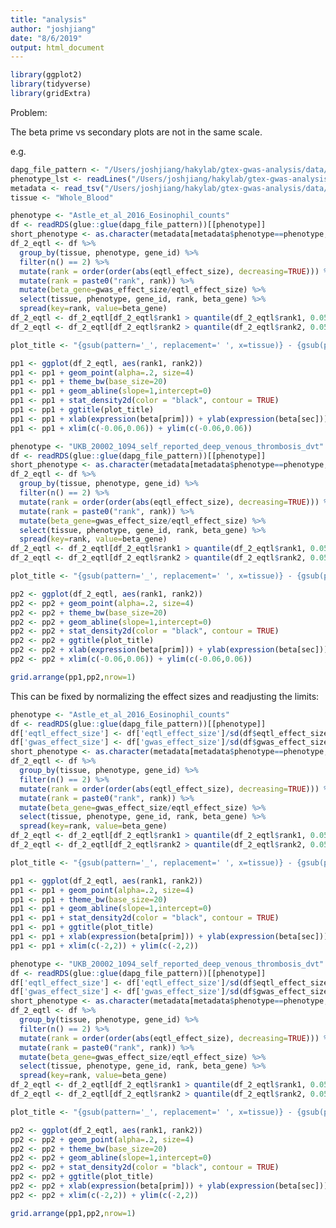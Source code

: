 ```yaml
---
title: "analysis"
author: "joshjiang"
date: "8/6/2019"
output: html_document
---
```


```r
library(ggplot2)
library(tidyverse)
library(gridExtra)
```

Problem:

The beta prime vs secondary plots are not in the same scale.

e.g.

```r

dapg_file_pattern <- "/Users/joshjiang/hakylab/gtex-gwas-analysis/data/dapg_selected_variants/expression/gwas_and_eqtl/DAPG_with_mashr__{tissue}.rds"
phenotype_lst <- readLines("/Users/joshjiang/hakylab/gtex-gwas-analysis/data/phenotype_list.txt")
metadata <- read_tsv("/Users/joshjiang/hakylab/gtex-gwas-analysis/data/gwas_metadata.txt") %>% rename(phenotype=Tag)
tissue <- "Whole_Blood"

phenotype <- "Astle_et_al_2016_Eosinophil_counts"
df <- readRDS(glue::glue(dapg_file_pattern))[[phenotype]]
short_phenotype <- as.character(metadata[metadata$phenotype==phenotype, "new_Phenotype"])
df_2_eqtl <- df %>%
  group_by(tissue, phenotype, gene_id) %>%
  filter(n() == 2) %>%
  mutate(rank = order(order(abs(eqtl_effect_size), decreasing=TRUE))) %>%
  mutate(rank = paste0("rank", rank)) %>%
  mutate(beta_gene=gwas_effect_size/eqtl_effect_size) %>%
  select(tissue, phenotype, gene_id, rank, beta_gene) %>%
  spread(key=rank, value=beta_gene)
df_2_eqtl <- df_2_eqtl[df_2_eqtl$rank1 > quantile(df_2_eqtl$rank1, 0.05, na.rm = TRUE) & df_2_eqtl$rank1 < quantile(df_2_eqtl$rank1, 0.95, na.rm = TRUE),]
df_2_eqtl <- df_2_eqtl[df_2_eqtl$rank2 > quantile(df_2_eqtl$rank2, 0.05, na.rm = TRUE) & df_2_eqtl$rank2 < quantile(df_2_eqtl$rank2, 0.95, na.rm = TRUE),]

plot_title <- "{gsub(pattern='_', replacement=' ', x=tissue)} - {gsub(pattern='_', replacement=' ', x=short_phenotype)}\nPrimary vs. secondary eQTL" %>% glue::glue()

pp1 <- ggplot(df_2_eqtl, aes(rank1, rank2))
pp1 <- pp1 + geom_point(alpha=.2, size=4)
pp1 <- pp1 + theme_bw(base_size=20)
pp1 <- pp1 + geom_abline(slope=1,intercept=0)
pp1 <- pp1 + stat_density2d(color = "black", contour = TRUE)
pp1 <- pp1 + ggtitle(plot_title)
pp1 <- pp1 + xlab(expression(beta[prim])) + ylab(expression(beta[sec]))
pp1 <- pp1 + xlim(c(-0.06,0.06)) + ylim(c(-0.06,0.06))

phenotype <- "UKB_20002_1094_self_reported_deep_venous_thrombosis_dvt"
df <- readRDS(glue::glue(dapg_file_pattern))[[phenotype]]
short_phenotype <- as.character(metadata[metadata$phenotype==phenotype, "new_Phenotype"])
df_2_eqtl <- df %>%
  group_by(tissue, phenotype, gene_id) %>%
  filter(n() == 2) %>%
  mutate(rank = order(order(abs(eqtl_effect_size), decreasing=TRUE))) %>%
  mutate(rank = paste0("rank", rank)) %>%
  mutate(beta_gene=gwas_effect_size/eqtl_effect_size) %>%
  select(tissue, phenotype, gene_id, rank, beta_gene) %>%
  spread(key=rank, value=beta_gene)
df_2_eqtl <- df_2_eqtl[df_2_eqtl$rank1 > quantile(df_2_eqtl$rank1, 0.05, na.rm = TRUE) & df_2_eqtl$rank1 < quantile(df_2_eqtl$rank1, 0.95, na.rm = TRUE),]
df_2_eqtl <- df_2_eqtl[df_2_eqtl$rank2 > quantile(df_2_eqtl$rank2, 0.05, na.rm = TRUE) & df_2_eqtl$rank2 < quantile(df_2_eqtl$rank2, 0.95, na.rm = TRUE),]

plot_title <- "{gsub(pattern='_', replacement=' ', x=tissue)} - {gsub(pattern='_', replacement=' ', x=short_phenotype)}\nPrimary vs. secondary eQTL" %>% glue::glue()

pp2 <- ggplot(df_2_eqtl, aes(rank1, rank2))
pp2 <- pp2 + geom_point(alpha=.2, size=4)
pp2 <- pp2 + theme_bw(base_size=20)
pp2 <- pp2 + geom_abline(slope=1,intercept=0)
pp2 <- pp2 + stat_density2d(color = "black", contour = TRUE)
pp2 <- pp2 + ggtitle(plot_title)
pp2 <- pp2 + xlab(expression(beta[prim])) + ylab(expression(beta[sec]))
pp2 <- pp2 + xlim(c(-0.06,0.06)) + ylim(c(-0.06,0.06))

grid.arrange(pp1,pp2,nrow=1)
```

This can be fixed by normalizing the effect sizes and readjusting the limits:

```r

phenotype <- "Astle_et_al_2016_Eosinophil_counts"
df <- readRDS(glue::glue(dapg_file_pattern))[[phenotype]]
df['eqtl_effect_size'] <- df['eqtl_effect_size']/sd(df$eqtl_effect_size, na.rm=TRUE)
df['gwas_effect_size'] <- df['gwas_effect_size']/sd(df$gwas_effect_size, na.rm=TRUE)
short_phenotype <- as.character(metadata[metadata$phenotype==phenotype, "new_Phenotype"])
df_2_eqtl <- df %>%
  group_by(tissue, phenotype, gene_id) %>%
  filter(n() == 2) %>%
  mutate(rank = order(order(abs(eqtl_effect_size), decreasing=TRUE))) %>%
  mutate(rank = paste0("rank", rank)) %>%
  mutate(beta_gene=gwas_effect_size/eqtl_effect_size) %>%
  select(tissue, phenotype, gene_id, rank, beta_gene) %>%
  spread(key=rank, value=beta_gene)
df_2_eqtl <- df_2_eqtl[df_2_eqtl$rank1 > quantile(df_2_eqtl$rank1, 0.05, na.rm = TRUE) & df_2_eqtl$rank1 < quantile(df_2_eqtl$rank1, 0.95, na.rm = TRUE),]
df_2_eqtl <- df_2_eqtl[df_2_eqtl$rank2 > quantile(df_2_eqtl$rank2, 0.05, na.rm = TRUE) & df_2_eqtl$rank2 < quantile(df_2_eqtl$rank2, 0.95, na.rm = TRUE),]

plot_title <- "{gsub(pattern='_', replacement=' ', x=tissue)} - {gsub(pattern='_', replacement=' ', x=short_phenotype)}\nPrimary vs. secondary eQTL" %>% glue::glue()

pp1 <- ggplot(df_2_eqtl, aes(rank1, rank2))
pp1 <- pp1 + geom_point(alpha=.2, size=4)
pp1 <- pp1 + theme_bw(base_size=20)
pp1 <- pp1 + geom_abline(slope=1,intercept=0)
pp1 <- pp1 + stat_density2d(color = "black", contour = TRUE)
pp1 <- pp1 + ggtitle(plot_title)
pp1 <- pp1 + xlab(expression(beta[prim])) + ylab(expression(beta[sec]))
pp1 <- pp1 + xlim(c(-2,2)) + ylim(c(-2,2))

phenotype <- "UKB_20002_1094_self_reported_deep_venous_thrombosis_dvt"
df <- readRDS(glue::glue(dapg_file_pattern))[[phenotype]]
df['eqtl_effect_size'] <- df['eqtl_effect_size']/sd(df$eqtl_effect_size, na.rm=TRUE)
df['gwas_effect_size'] <- df['gwas_effect_size']/sd(df$gwas_effect_size, na.rm=TRUE)
short_phenotype <- as.character(metadata[metadata$phenotype==phenotype, "new_Phenotype"])
df_2_eqtl <- df %>%
  group_by(tissue, phenotype, gene_id) %>%
  filter(n() == 2) %>%
  mutate(rank = order(order(abs(eqtl_effect_size), decreasing=TRUE))) %>%
  mutate(rank = paste0("rank", rank)) %>%
  mutate(beta_gene=gwas_effect_size/eqtl_effect_size) %>%
  select(tissue, phenotype, gene_id, rank, beta_gene) %>%
  spread(key=rank, value=beta_gene)
df_2_eqtl <- df_2_eqtl[df_2_eqtl$rank1 > quantile(df_2_eqtl$rank1, 0.05, na.rm = TRUE) & df_2_eqtl$rank1 < quantile(df_2_eqtl$rank1, 0.95, na.rm = TRUE),]
df_2_eqtl <- df_2_eqtl[df_2_eqtl$rank2 > quantile(df_2_eqtl$rank2, 0.05, na.rm = TRUE) & df_2_eqtl$rank2 < quantile(df_2_eqtl$rank2, 0.95, na.rm = TRUE),]

plot_title <- "{gsub(pattern='_', replacement=' ', x=tissue)} - {gsub(pattern='_', replacement=' ', x=short_phenotype)}\nPrimary vs. secondary eQTL" %>% glue::glue()

pp2 <- ggplot(df_2_eqtl, aes(rank1, rank2))
pp2 <- pp2 + geom_point(alpha=.2, size=4)
pp2 <- pp2 + theme_bw(base_size=20)
pp2 <- pp2 + geom_abline(slope=1,intercept=0)
pp2 <- pp2 + stat_density2d(color = "black", contour = TRUE)
pp2 <- pp2 + ggtitle(plot_title)
pp2 <- pp2 + xlab(expression(beta[prim])) + ylab(expression(beta[sec]))
pp2 <- pp2 + xlim(c(-2,2)) + ylim(c(-2,2))

grid.arrange(pp1,pp2,nrow=1)
```


